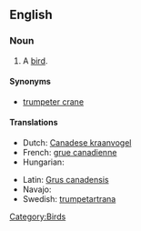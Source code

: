 ==English==

===Noun===
{{en-noun|sg=[[sandhill]] [[crane]]}}

# A [[bird]].

====Synonyms====
* [[trumpeter crane]]

====Translations====
{{trans-top|a bird}}
* Dutch: [[Canadese kraanvogel]] {{m}}
* French: [[grue canadienne]] {{f}}
* Hungarian: {{t|hu|kanadai daru}}
{{trans-mid}}
* Latin: [[Grus canadensis]]
* Navajo: {{tø|nv|déłí}}
* Swedish: [[trumpetartrana]]
{{trans-bottom}}

[[Category:Birds]]